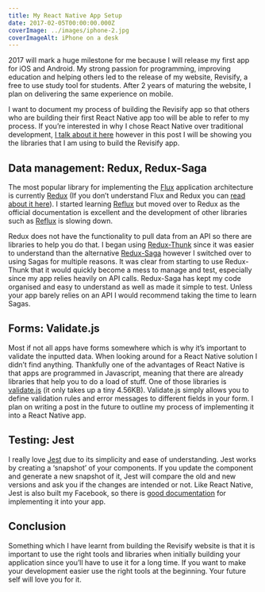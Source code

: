 ```yaml
---
title: My React Native App Setup
date: 2017-02-05T00:00:00.000Z
coverImage: ../images/iphone-2.jpg
coverImageAlt: iPhone on a desk
---
```


2017 will mark a huge milestone for me because I will release my first app for iOS and Android. My strong passion for programming, improving education and helping others led to the release of my website, Revisify, a free to use study tool for students. After 2 years of maturing the website, I plan on delivering the same experience on mobile.

I want to document my process of building the Revisify app so that others who are building their first React Native app too will be able to refer to my process. If you’re interested in why I chose React Native over traditional development, [I talk about it here](https://blog.revisify.com/5-reasons-why-i-chose-react-native-over-traditional-app-development-3de18e208b8a#.m0wqbypjm) however in this post I will be showing you the libraries that I am using to build the Revisify app.

## Data management: Redux, Redux-Saga

The most popular library for implementing the [Flux](https://facebook.github.io/flux/) application architecture is currently [Redux](http://redux.js.org/) (If you don’t understand Flux and Redux you can [read about it here](https://blog.revisify.com/using-redux-with-react-native-9d07381507fe#.oku5fl6xp)). I started learning [Reflux](https://github.com/reflux/refluxjs) but moved over to Redux as the official documentation is excellent and the development of other libraries such as [Reflux](https://github.com/reflux/refluxjs) is slowing down.

Redux does not have the functionality to pull data from an API so there are libraries to help you do that. I began using [Redux-Thunk](https://github.com/gaearon/redux-thunk) since it was easier to understand than the alternative [Redux-Saga](https://github.com/redux-saga/redux-saga) however I switched over to using Sagas for multiple reasons. It was clear from starting to use Redux-Thunk that it would quickly become a mess to manage and test, especially since my app relies heavily on API calls. Redux-Saga has kept my code organised and easy to understand as well as made it simple to test. Unless your app barely relies on an API I would recommend taking the time to learn Sagas.

## Forms: Validate.js

Most if not all apps have forms somewhere which is why it’s important to validate the inputted data. When looking around for a React Native solution I didn’t find anything. Thankfully one of the advantages of React Native is that apps are programmed in Javascript, meaning that there are already libraries that help you to do a load of stuff. One of those libraries is [validate.js](https://validatejs.org/) (it only takes up a tiny 4.56KB). Validate.js simply allows you to define validation rules and error messages to different fields in your form. I plan on writing a post in the future to outline my process of implementing it into a React Native app.

## Testing: Jest

I really love [Jest](https://facebook.github.io/jest/) due to its simplicity and ease of understanding. Jest works by creating a ‘snapshot’ of your components. If you update the component and generate a new snapshot of it, Jest will compare the old and new versions and ask you if the changes are intended or not. Like React Native, Jest is also built my Facebook, so there is [good documentation](https://facebook.github.io/jest/docs/tutorial-react-native.html#content) for implementing it into your app.

## Conclusion

Something which I have learnt from building the Revisify website is that it is important to use the right tools and libraries when initially building your application since you’ll have to use it for a long time. If you want to make your development easier use the right tools at the beginning. Your future self will love you for it.
